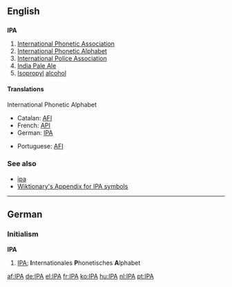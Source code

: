 ==English==

==={{initialism}}===
'''IPA'''

#[[International Phonetic Association]]
#[[International Phonetic Alphabet]]
#[[International Police Association]]
#[[India Pale Ale]]
#[[Isopropyl]] [[alcohol]]

====Translations====
;International Phonetic Alphabet
{{top}}
*Catalan: [[AFI]]
*French: [[API]]
*German: [[IPA#German|IPA]]
{{mid}}
*Portuguese: [[AFI]]
{{bottom}}

===See also===
*[[ipa]]
*[[Wiktionary:About International Phonetic Alphabet|Wiktionary's Appendix for IPA symbols]]

----

==German==
===Initialism===
'''IPA'''

#[[IPA#English|IPA]]; '''I'''nternationales '''P'''honetisches '''A'''lphabet

[[af:IPA]]
[[de:IPA]]
[[el:IPA]]
[[fr:IPA]]
[[ko:IPA]]
[[hu:IPA]]
[[nl:IPA]]
[[pt:IPA]]